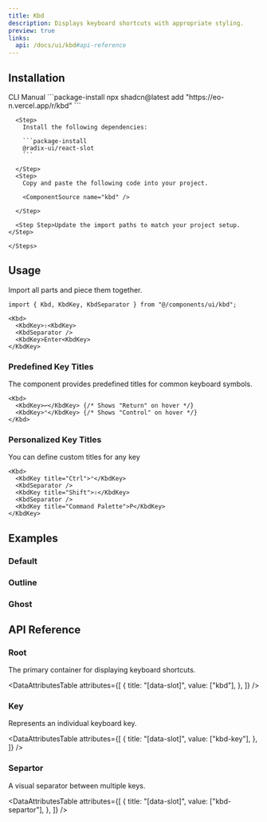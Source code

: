 ```yaml
---
title: Kbd
description: Displays keyboard shortcuts with appropriate styling.
preview: true
links:
  api: /docs/ui/kbd#api-reference
---
```


<ComponentTabs name="kbd-demo" />

## Installation

<CodeTabs>

  <TabsList>
    <TabsTrigger value="cli">CLI</TabsTrigger>
    <TabsTrigger value="manual">Manual</TabsTrigger>
  </TabsList>

  <TabsContent value="cli">
    ```package-install 
    npx shadcn@latest add "https://eo-n.vercel.app/r/kbd"
    ```
  </TabsContent>

  <TabsContent value="manual">
    <Steps>

      <Step>
        Install the following dependencies:

        ```package-install
        @radix-ui/react-slot
        ```

      </Step>
      <Step>
        Copy and paste the following code into your project.

        <ComponentSource name="kbd" />

      </Step>
  
      <Step Step>Update the import paths to match your project setup.</Step>

    </Steps>
  </TabsContent>

</CodeTabs>

## Usage

Import all parts and piece them together.

```tsx
import { Kbd, KbdKey, KbdSeparator } from "@/components/ui/kbd";
```

```tsx
<Kbd>
  <KbdKey>⇧<KbdKey>
  <KbdSeparator />
  <KbdKey>Enter<KbdKey>
</KbdKey>
```

### Predefined Key Titles

The component provides predefined titles for common keyboard symbols.

```tsx
<Kbd>
  <KbdKey>↩</KbdKey> {/* Shows "Return" on hover */}
  <KbdKey>⌃</KbdKey> {/* Shows "Control" on hover */}
</Kbd>
```

### Personalized Key Titles

You can define custom titles for any key

```tsx
<Kbd>
  <KbdKey title="Ctrl">⌃</KbdKey>
  <KbdSeparator />
  <KbdKey title="Shift">⇧</KbdKey>
  <KbdSeparator />
  <KbdKey title="Command Palette">P</KbdKey>
</KbdKey>
```

## Examples

### Default

<ComponentTabs name="kbd-demo" />

### Outline

<ComponentTabs name="kbd-outline" />

### Ghost

<ComponentTabs name="kbd-ghost" />

## API Reference

### Root

The primary container for displaying keyboard shortcuts.

<AutoTypeTable path="./types/docs/kbd.ts" name="RootProps" />

<DataAttributesTable
  attributes={[
    {
      title: "[data-slot]",
      value: ["kbd"],
    },
  ]}
/>

### Key

Represents an individual keyboard key.

<AutoTypeTable path="./types/docs/kbd.ts" name="KeyProps" />

<DataAttributesTable
  attributes={[
    {
      title: "[data-slot]",
      value: ["kbd-key"],
    },
  ]}
/>

### Separtor

A visual separator between multiple keys.

<AutoTypeTable path="./types/docs/kbd.ts" name="SeparatorProps" />

<DataAttributesTable
  attributes={[
    {
      title: "[data-slot]",
      value: ["kbd-separtor"],
    },
  ]}
/>
